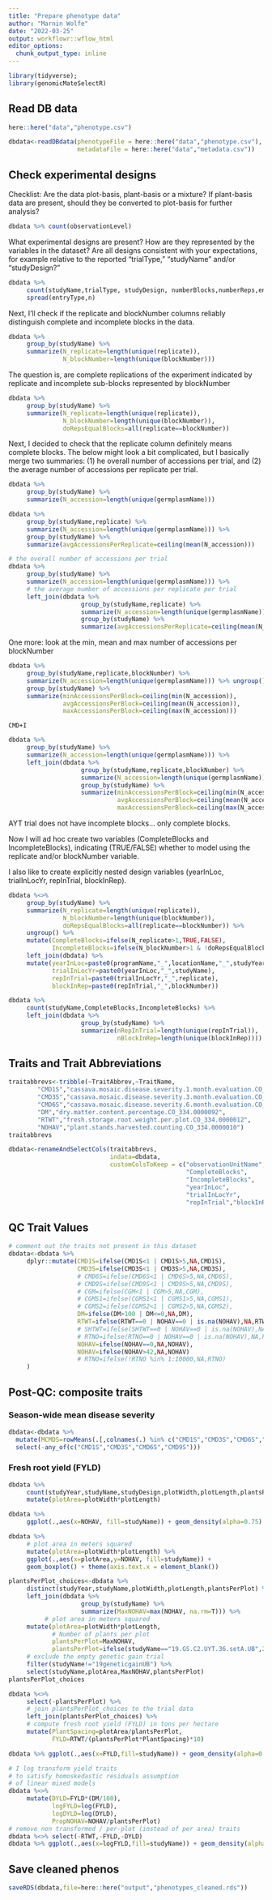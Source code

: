 ```yaml
---
title: "Prepare phenotype data"
author: "Marnin Wolfe"
date: "2022-03-25"
output: workflowr::wflow_html
editor_options:
  chunk_output_type: inline
---
```


```r
library(tidyverse);
library(genomicMateSelectR)
```

## Read DB data
```r
here::here("data","phenotype.csv")
```

```r
dbdata<-readDBdata(phenotypeFile = here::here("data","phenotype.csv"),
                   metadataFile = here::here("data","metadata.csv"))
```

## Check experimental designs

Checklist: Are the data plot-basis, plant-basis or a mixture? If plant-basis data are present, should they be converted to plot-basis for further analysis?

```r
dbdata %>% count(observationLevel)
```

What experimental designs are present? How are they represented by the variables in the dataset? Are all designs consistent with your expectations, for example relative to the reported “trialType,” “studyName” and/or “studyDesign?”


```r
dbdata %>% 
     count(studyName,trialType, studyDesign, numberBlocks,numberReps,entryType) %>% 
     spread(entryType,n) 
```

Next, I’ll check if the replicate and blockNumber columns reliably distinguish complete and incomplete blocks in the data.

```r
dbdata %>% 
     group_by(studyName) %>% 
     summarize(N_replicate=length(unique(replicate)),
               N_blockNumber=length(unique(blockNumber)))
```

The question is, are complete replications of the experiment indicated by replicate and incomplete sub-blocks represented by blockNumber

```r
dbdata %>% 
     group_by(studyName) %>% 
     summarize(N_replicate=length(unique(replicate)),
               N_blockNumber=length(unique(blockNumber)),
               doRepsEqualBlocks=all(replicate==blockNumber))
```
Next, I decided to check that the replicate column definitely means complete blocks. The below might look a bit complicated, but I basically merge two summaries: (1) he overall number of accessions per trial, and (2) the average number of accessions per replicate per trial.

```r
dbdata %>% 
     group_by(studyName) %>% 
     summarize(N_accession=length(unique(germplasmName)))
```
```r
dbdata %>% 
     group_by(studyName,replicate) %>% 
     summarize(N_accession=length(unique(germplasmName))) %>% 
     group_by(studyName) %>% 
     summarize(avgAccessionsPerReplicate=ceiling(mean(N_accession)))
```

```r
# the overall number of accessions per trial
dbdata %>% 
     group_by(studyName) %>% 
     summarize(N_accession=length(unique(germplasmName))) %>% 
     # the average number of accessions per replicate per trial
     left_join(dbdata %>% 
                    group_by(studyName,replicate) %>% 
                    summarize(N_accession=length(unique(germplasmName))) %>% 
                    group_by(studyName) %>% 
                    summarize(avgAccessionsPerReplicate=ceiling(mean(N_accession))))
```

One more: look at the min, mean and max number of accessions per blockNumber

```r
dbdata %>% 
     group_by(studyName,replicate,blockNumber) %>% 
     summarize(N_accession=length(unique(germplasmName))) %>% ungroup() %>% 
     group_by(studyName) %>% 
     summarize(minAccessionsPerBlock=ceiling(min(N_accession)),
               avgAccessionsPerBlock=ceiling(mean(N_accession)),
               maxAccessionsPerBlock=ceiling(max(N_accession)))

```
`CMD+I`
```r
dbdata %>% 
     group_by(studyName) %>% 
     summarize(N_accession=length(unique(germplasmName))) %>% 
     left_join(dbdata %>% 
                    group_by(studyName,replicate,blockNumber) %>% 
                    summarize(N_accession=length(unique(germplasmName))) %>% ungroup() %>% 
                    group_by(studyName) %>% 
                    summarize(minAccessionsPerBlock=ceiling(min(N_accession)),
                              avgAccessionsPerBlock=ceiling(mean(N_accession)),
                              maxAccessionsPerBlock=ceiling(max(N_accession))))
```

AYT trial does not have incomplete blocks... only complete blocks.

Now I will ad hoc create two variables (CompleteBlocks and IncompleteBlocks), indicating (TRUE/FALSE) whether to model using the replicate and/or blockNumber variable.

I also like to create explicitly nested design variables (yearInLoc, trialInLocYr, repInTrial, blockInRep).

```r
dbdata %<>% 
     group_by(studyName) %>% 
     summarize(N_replicate=length(unique(replicate)),
               N_blockNumber=length(unique(blockNumber)),
               doRepsEqualBlocks=all(replicate==blockNumber)) %>% 
     ungroup() %>% 
     mutate(CompleteBlocks=ifelse(N_replicate>1,TRUE,FALSE),
            IncompleteBlocks=ifelse(N_blockNumber>1 & !doRepsEqualBlocks,TRUE,FALSE)) %>% 
     left_join(dbdata) %>% 
     mutate(yearInLoc=paste0(programName,"_",locationName,"_",studyYear),
            trialInLocYr=paste0(yearInLoc,"_",studyName),
            repInTrial=paste0(trialInLocYr,"_",replicate),
            blockInRep=paste0(repInTrial,"_",blockNumber))
```

```r
dbdata %>% 
     count(studyName,CompleteBlocks,IncompleteBlocks) %>% 
     left_join(dbdata %>% 
                    group_by(studyName) %>% 
                    summarize(nRepInTrial=length(unique(repInTrial)),
                              nBlockInRep=length(unique(blockInRep))))
```

## Traits and Trait Abbreviations

```r
traitabbrevs<-tribble(~TraitAbbrev,~TraitName,
        "CMD1S","cassava.mosaic.disease.severity.1.month.evaluation.CO_334.0000191",
        "CMD3S","cassava.mosaic.disease.severity.3.month.evaluation.CO_334.0000192",
        "CMD6S","cassava.mosaic.disease.severity.6.month.evaluation.CO_334.0000194",
        "DM","dry.matter.content.percentage.CO_334.0000092",
        "RTWT","fresh.storage.root.weight.per.plot.CO_334.0000012",
        "NOHAV","plant.stands.harvested.counting.CO_334.0000010")
traitabbrevs
```

```r
dbdata<-renameAndSelectCols(traitabbrevs,
                            indata=dbdata,
                            customColsToKeep = c("observationUnitName",
                                                 "CompleteBlocks",
                                                 "IncompleteBlocks",
                                                 "yearInLoc",
                                                 "trialInLocYr",
                                                 "repInTrial","blockInRep"))
```

## QC Trait Values

```r
# comment out the traits not present in this dataset
dbdata<-dbdata %>% 
     dplyr::mutate(CMD1S=ifelse(CMD1S<1 | CMD1S>5,NA,CMD1S),
                   CMD3S=ifelse(CMD3S<1 | CMD3S>5,NA,CMD3S),
                   # CMD6S=ifelse(CMD6S<1 | CMD6S>5,NA,CMD6S), 
                   # CMD9S=ifelse(CMD9S<1 | CMD9S>5,NA,CMD9S),
                   # CGM=ifelse(CGM<1 | CGM>5,NA,CGM),
                   # CGMS1=ifelse(CGMS1<1 | CGMS1>5,NA,CGMS1),
                   # CGMS2=ifelse(CGMS2<1 | CGMS2>5,NA,CGMS2),
                   DM=ifelse(DM>100 | DM<=0,NA,DM),
                   RTWT=ifelse(RTWT==0 | NOHAV==0 | is.na(NOHAV),NA,RTWT),
                   # SHTWT=ifelse(SHTWT==0 | NOHAV==0 | is.na(NOHAV),NA,SHTWT),
                   # RTNO=ifelse(RTNO==0 | NOHAV==0 | is.na(NOHAV),NA,RTNO),
                   NOHAV=ifelse(NOHAV==0,NA,NOHAV),
                   NOHAV=ifelse(NOHAV>42,NA,NOHAV)
                   # RTNO=ifelse(!RTNO %in% 1:10000,NA,RTNO)
     )
```

## Post-QC: composite traits

### Season-wide mean disease severity
```r
dbdata<-dbdata %>% 
  mutate(MCMDS=rowMeans(.[,colnames(.) %in% c("CMD1S","CMD3S","CMD6S","CMD9S")], na.rm = T)) %>% 
  select(-any_of(c("CMD1S","CMD3S","CMD6S","CMD9S")))
```

### Fresh root yield (FYLD)

```r
dbdata %>% 
     count(studyYear,studyName,studyDesign,plotWidth,plotLength,plantsPerPlot) %>% 
     mutate(plotArea=plotWidth*plotLength)
```

```r
dbdata %>% 
     ggplot(.,aes(x=NOHAV, fill=studyName)) + geom_density(alpha=0.75)
```

```r
dbdata %>% 
     # plot area in meters squared
     mutate(plotArea=plotWidth*plotLength) %>% 
     ggplot(.,aes(x=plotArea,y=NOHAV, fill=studyName)) + 
     geom_boxplot() + theme(axis.text.x = element_blank())
```

```r
plantsPerPlot_choices<-dbdata %>% 
     distinct(studyYear,studyName,plotWidth,plotLength,plantsPerPlot) %>% 
     left_join(dbdata %>% 
                    group_by(studyName) %>% 
                    summarize(MaxNOHAV=max(NOHAV, na.rm=T))) %>% 
          # plot area in meters squared
     mutate(plotArea=plotWidth*plotLength,
            # Number of plants per plot
            plantsPerPlot=MaxNOHAV,
            plantsPerPlot=ifelse(studyName=="19.GS.C2.UYT.36.setA.UB",20,plantsPerPlot)) %>% 
     # exclude the empty genetic gain trial
     filter(studyName!="19geneticgainUB") %>% 
     select(studyName,plotArea,MaxNOHAV,plantsPerPlot)
plantsPerPlot_choices
```
```r
dbdata %<>%
     select(-plantsPerPlot) %>% 
     # join plantsPerPlot_choices to the trial data
     left_join(plantsPerPlot_choices) %>% 
     # compute fresh root yield (FYLD) in tons per hectare
     mutate(PlantSpacing=plotArea/plantsPerPlot,
            FYLD=RTWT/(plantsPerPlot*PlantSpacing)*10)
```

```r
dbdata %>% ggplot(.,aes(x=FYLD,fill=studyName)) + geom_density(alpha=0.75)

```

```r
# I log transform yield traits 
# to satisfy homoskedastic residuals assumption 
# of linear mixed models
dbdata %<>% 
     mutate(DYLD=FYLD*(DM/100),
            logFYLD=log(FYLD),
            logDYLD=log(DYLD),
            PropNOHAV=NOHAV/plantsPerPlot) 
# remove non transformed / per-plot (instead of per area) traits
dbdata %<>% select(-RTWT,-FYLD,-DYLD)
dbdata %>% ggplot(.,aes(x=logFYLD,fill=studyName)) + geom_density(alpha=0.75)
```


## Save cleaned phenos

```r
saveRDS(dbdata,file=here::here("output","phenotypes_cleaned.rds"))
```

